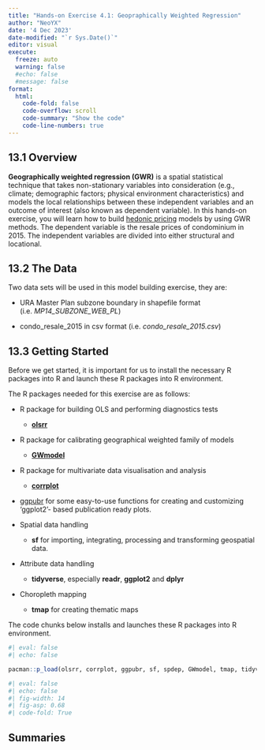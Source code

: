 ```yaml
---
title: "Hands-on Exercise 4.1: Geopraphically Weighted Regression"
author: "NeoYX"
date: '4 Dec 2023'
date-modified: "`r Sys.Date()`"
editor: visual
execute: 
  freeze: auto
  warning: false
  #echo: false
  #message: false
format: 
  html:
    code-fold: false
    code-overflow: scroll
    code-summary: "Show the code"
    code-line-numbers: true
---
```


## **13.1 Overview**

**Geographically weighted regression (GWR)** is a spatial statistical technique that takes non-stationary variables into consideration (e.g., climate; demographic factors; physical environment characteristics) and models the local relationships between these independent variables and an outcome of interest (also known as dependent variable). In this hands-on exercise, you will learn how to build [hedonic pricing](https://www.investopedia.com/terms/h/hedonicpricing.asp) models by using GWR methods. The dependent variable is the resale prices of condominium in 2015. The independent variables are divided into either structural and locational.

## **13.2 The Data**

Two data sets will be used in this model building exercise, they are:

-   URA Master Plan subzone boundary in shapefile format (i.e. *MP14_SUBZONE_WEB_PL*)

-   condo_resale_2015 in csv format (i.e. *condo_resale_2015.csv*)

## **13.3 Getting Started**

Before we get started, it is important for us to install the necessary R packages into R and launch these R packages into R environment.

The R packages needed for this exercise are as follows:

-   R package for building OLS and performing diagnostics tests

    -   [**olsrr**](https://olsrr.rsquaredacademy.com/)

-   R package for calibrating geographical weighted family of models

    -   [**GWmodel**](https://cran.r-project.org/web/packages/GWmodel/)

-   R package for multivariate data visualisation and analysis

    -   [**corrplot**](https://cran.r-project.org/web/packages/corrplot/vignettes/corrplot-intro.html)

-   [ggpubr](https://rpkgs.datanovia.com/ggpubr/) for some easy-to-use functions for creating and customizing 'ggplot2'- based publication ready plots.

-   Spatial data handling

    -   **sf** for importing, integrating, processing and transforming geospatial data.

-   Attribute data handling

    -   **tidyverse**, especially **readr**, **ggplot2** and **dplyr**

-   Choropleth mapping

    -   **tmap** for creating thematic maps

The code chunks below installs and launches these R packages into R environment.

```r
#| eval: false
#| echo: false

pacman::p_load(olsrr, corrplot, ggpubr, sf, spdep, GWmodel, tmap, tidyverse, gtsummary, DT, knitr)
```

```r

#| eval: false
#| echo: false
#| fig-width: 14
#| fig-asp: 0.68
#| code-fold: True
```

## Summaries
